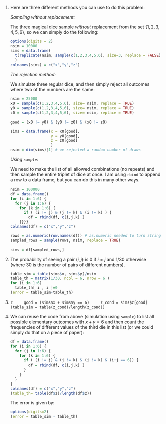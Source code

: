  1. Here are three different methods you can use to do this problem:

    *Sampling without replacement:*

    The three magical dice sample *without* replacement from the set $\{1,2,3,4,5,6\}$, so we can simply do the following:
    ```r
    options(digits = 2)
    nsim = 10000
    sims = data.frame( 
      t(replicate(nsim, sample(c(1,2,3,4,5,6), size=3, replace = FALSE)))
      )
    colnames(sims) = c("x","y","z")
    ```



    *The rejection method:*

    We simulate three regular dice, and then simply reject all outcomes where two of the  numbers are the same:


    ```r
    nsim = 25000
    x0 = sample(c(1,2,3,4,5,6), size= nsim, replace = TRUE)
    y0 = sample(c(1,2,3,4,5,6), size= nsim, replace = TRUE)
    z0 = sample(c(1,2,3,4,5,6), size= nsim, replace = TRUE)

    good = (x0 != y0) & (y0 != z0) & (x0 != z0)

    sims = data.frame(x = x0[good],
                      y = y0[good],
                      z = z0[good]
                      )
    nsim = dim(sims)[1] # we rejected a random number of draws
    ```


    *Using `sample`:*

    We need to make the list of all allowed combinations (no repeats) and then sample the 
    entire triplet of dice at once. I am using `rbind` to append a row to a data frame, but you can do this in many other ways. 

    ```r
    nsim = 100000
    df = data.frame()
    for (i in 1:6) {
      for (j in 1:6) {
        for (k in 1:6) { 
          if ( (i != j) & (j != k) & (i != k) ) {
            df = rbind(df, c(i,j,k) )
        }}}}
    colnames(df) = c("x","y","z")

    rows = as.numeric(row.names(df)) # as.numeric needed to turn strings into integers
    sampled_rows = sample(rows, nsim, replace = TRUE)

    sims = df[sampled_rows,]
    ```


 2. 
    The probability of seeing a pair $(i,j)$ is $0$ if $i=j$ and $1/30$ otherwise (where $30$ is the number of pairs of different numbers).


    ```r
    table_sim = table(sims$x, sims$y)/nsim
    table_th = matrix(1/30, ncol = 6, nrow = 6 )
    for (i in 1:6) 
      table_th[ i , i ]=0
    (error = table_sim-table_th)

    ```


 3.
    ```r
    good = (sims$x + sims$y == 6)
    z_cond = sims$z[good]
    (table_sim = table(z_cond)/length(z_cond))
    ```


 4. 
    We can reuse the code from above (simulation using `sample`) to list all 
  possible elementary outcomes with $x+y=6$ and then count the frequencies of different values of the third die in this list (or we could simply do that on a piece of paper):


    ```r
    df = data.frame()
    for (i in 1:6) {
      for (j in 1:6) {
        for (k in 1:6) { 
          if ( (i != j) & (j != k) & (i != k) & (i+j == 6)) {
            df = rbind(df, c(i,j,k) )
          }
        }
      }
    }
    colnames(df) = c("x","y","z")
    (table_th= table(df$z)/length(df$z))
    ```


    The error is given by:

    ```r
    options(digits=2)
    (error = table_sim - table_th)
    ```




